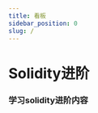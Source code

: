 ```yaml
---
title: 看板
sidebar_position: 0
slug: /
---
```


# Solidity进阶
### 学习solidity进阶内容
<PageMetadata
  title="Solidity进阶"
  description="学习solidity进阶内容！"
  image="https://gateway.pinata.cloud/ipfs/QmYDJ1c9WuqCsEPZDGo8huyCPPkYjd1WoqDvBhSbNsgtJ2/102.png"
/>
